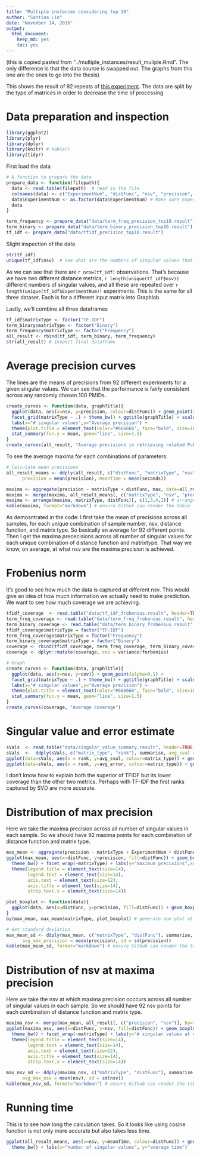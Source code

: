 ```yaml
---
title: "Multiple instances considering top 10"
author: "Santina Lin"
date: "November 14, 2016"
output: 
  html_document: 
    keep_md: yes
    toc: yes
---
```


(this is copied pasted from "../multiple_instances/result_muliple.Rmd". The only difference is that the data source is swapped out. The graphs from this one are the ones to go into the thesis)


This shows the result of 92 repeats of [this experiment](result.md). 
The data are split by the type of matrices in order to decrease the time of processing 

# Data preparation and inspection

```r
library(ggplot2)
library(plyr)
library(dplyr)
library(knitr) # kable()
library(tidyr)
```
First load the data 
```r
# A function to prepare the data 
prepare_data <- function(filepath){
  data <- read.table(filepath)  # read in the file 
  colnames(data) <- c("ExperimentNum", "distFunc", "nsv", "precision", "seconds") # Set the column name 
  data$ExperimentNum <- as.factor(data$ExperimentNum) # Make sure experiment numbers are factors
  data 
}

term_frequency <- prepare_data("data/term_freq_precision_top10.result") 
term_binary <- prepare_data("data/term_binary_precision_top10.result")
tf_idf <- prepare_data("data/tfidf_precision_top10.result")
```

Slight inspection of the data 
```r
str(tf_idf)
unique(tf_idf$nsv)  # see what are the numbers of singular values that I measured 
```

As we can see that there are `r nrow(tf_idf)` observations. That's because we have two different distance metrics, `r length(unique(tf_idf$nsv))` different numbers of singular values, and all these are repeated over `r length(unique(tf_idf$ExperimentNum))` experiments. This is the same for all three dataset. Each is for a different input matrix into Graphlab. 

Lastly, we'll combine all three dataframes 

```r
tf_idf$matrixType <- factor("TF-IDF")
term_binary$matrixType <- factor("Binary")
term_frequency$matrixType <- factor("Frequency")
all_result <- rbind(tf_idf, term_binary, term_frequency)
str(all_result) # inspect final dataframe
```

# Average precision curves 

The lines are the means of precisions from 92 different experiments for a given singular values. We can see that the performance is fairly consistent across any randomly chosen 100 PMIDs. 

```r
create_curves <- function(data, graphTitle){
  ggplot(data, aes(x=nsv, y=precision, colour=distFunc)) + geom_point(alpha=0.1) + 
  facet_grid(matrixType ~ .) + theme_bw() + ggtitle(graphTitle) + scale_x_continuous(expand = c(0, 0), breaks=seq(0, 1500, by=100)) + 
  labs(x="# singular values",y="Average precision") +
  theme(plot.title = element_text(color="#666666", face="bold", size=16, hjust=0.2, vjust=1))+ 
  stat_summary(fun.y = mean, geom="line", size=1.5)
}
create_curves(all_result, "Average precisions in retrieving related PubMed articles")
```

To see the average maxima for each combinations of parameters: 
```r
# Calculate mean precisions  
all_result_means <- ddply(all_result, c("distFunc", "matrixType", "nsv"), summarise,
      precision = mean(precision), meanTime = mean(seconds))

maxima <- aggregate(precision ~ matrixType + distFunc, max, data=all_result_means)  # see maximum of all combinations 
maxima <- merge(maxima, all_result_means[, c("matrixType", "nsv", "precision")], by=c("matrixType", "precision")) # bring in the number of nsv 
maxima <- arrange(maxima, matrixType, distFunc)[, c(1,3,4,2)] # arrange the dataframe
kable(maxima, format="markdown") # ensure Github can render the table
```

As demosntrated in the code: I first take the mean of precisions across all samples, for each unique combination of sample number, nsv, distance function, and matrix type. So basically an average for 92 different points. Then I get the maxima prececisions across all number of singular values for each unique combination of distance function and matrixtype. That way we know, on average, at what nsv are the maxima precision is achieved. 

# Frobenius norm 

It's good to see how much the data is captured at different nsv. This would give an idea of how much information we actually need to make prediction. 
We want to see how much coverage we are achieving. 
```r
tfidf_coverage  <- read.table("data/tf_idf_frobenius.result", header=TRUE)
term_freq_coverage <- read.table("data/term_freq_frobenius.result", header=TRUE)
term_binary_coverage <- read.table("data/term_binary_frobenius.result", header=TRUE)
tfidf_coverage$matrixType = factor("TF-IDF")
term_freq_coverage$matrixType = factor("Frequency")
term_binary_coverage$matrixType = factor("Binary")
coverage <- rbind(tfidf_coverage, term_freq_coverage, term_binary_coverage)
coverage <- dplyr::mutate(coverage, cov = variance/forbenius)

# Graph
create_curves <- function(data, graphTitle){
  ggplot(data, aes(x=nsv, y=cov)) + geom_point(alpha=0.1) + 
  facet_grid(matrixType ~ .) + theme_bw() + ggtitle(graphTitle) + scale_x_continuous(expand = c(0, 0), breaks=seq(0, 1500, by=100)) + 
  labs(x="# singular values",y="Average precision") +
  theme(plot.title = element_text(color="#666666", face="bold", size=16, hjust=0.2, vjust=1))+ 
  stat_summary(fun.y = mean, geom="line", size=1.5)
}
create_curves(coverage, "Average coverage")

```

# Singular value and error estimate 
```r
sVals  <- read.table("data/singular_value_summary.result", header=TRUE)
sVals  <-  ddply(sVals, c("matrix_type", "rank"), summarise, avg_sval = mean(singular_value), avg_error = mean(error_estimate), std_sval = sd(singular_value), std_error = sd(error_estimate))
ggplot(data=sVals, aes(x = rank, y=avg_sval, colour=matrix_type)) + geom_point(alpha=0.3) + labs(x="Rank",y="Average singular value")
ggplot(data=sVals, aes(x = rank, y=avg_error, colour=matrix_type)) + geom_point(alpha=0.3) + labs(x="Rank",y="Average singular value")
```


I don't know how to explain both the superior of TFIDF but its lower coverage than the other two metrics. Perhaps with TF-IDF the first ranks captured by SVD are more accurate. 

# Distribution of max precision 

Here we take the maxima precision across all number of singular values in each sample. So we should have 92 maxima points for each combination of distance function and matrix type. 

```r
max_mean <- aggregate(precision ~ matrixType + ExperimentNum + distFunc, max, data=all_result)  # see maximum of all combinations 
ggplot(max_mean, aes(x=distFunc, y=precision, fill=distFunc)) + geom_boxplot(show.legend = FALSE) + 
  theme_bw() + facet_wrap(~matrixType) + labs(y="maximum precisions",x="distance function") + 
  theme(legend.title = element_text(size=14), 
        legend.text = element_text(size=14),
        axis.text = element_text(size=12), 
        axis.title = element_text(size=14), 
        strip.text.x = element_text(size=14))
```


```r
plot_boxplot <- function(data){
  ggplot(data, aes(x=distFunc, y=precision, fill=distFunc)) + geom_boxplot(show.legend = FALSE) + theme_bw()
}
by(max_mean, max_mean$matrixType, plot_boxplot) # generate one plot at a time
```


```r
# Get standard deviation 
max_mean_sd <- ddply(max_mean, c("matrixType", "distFunc"), summarise,
      avg_max_precision = mean(precision), sd = sd(precision))
kable(max_mean_sd, format="markdown") # ensure Github can render the table

```

# Distribution of nsv at maxima precision 

Here we take the nsv at which maxima precision occcurs across all number of singular values in each sample. So we should have 92 nsv points for each combination of distance function and matrix type. 

```r
maxima_nsv <- merge(max_mean, all_result[, c("precision", "nsv")], by="precision") # bring in the number of nsv 
ggplot(maxima_nsv, aes(x=distFunc, y=nsv, fill=distFunc)) + geom_boxplot(show.legend = FALSE) + 
  theme_bw() + facet_wrap(~matrixType) + labs(y="# singular values at maximum precision",x="distance function")+ 
  theme(legend.title = element_text(size=14), 
        legend.text = element_text(size=14),
        axis.text = element_text(size=12), 
        axis.title = element_text(size=14), 
        strip.text.x = element_text(size=14))
```

```r
max_nsv_sd <- ddply(maxima_nsv, c("matrixType", "distFunc"), summarise,
      avg_max_nsv = mean(nsv), sd = sd(nsv))
kable(max_nsv_sd, format="markdown") # ensure Github can render the table
```

# Running time

This is to see how long the calculation takes. So it looks like using cosine function is not only more accurate but also takes less time. 

```r
ggplot(all_result_means, aes(x=nsv, y=meanTime, colour=distFunc)) + geom_point() + facet_grid(matrixType ~ .) + 
  theme_bw() + labs(x="number of singular values", y="average time") 
```


